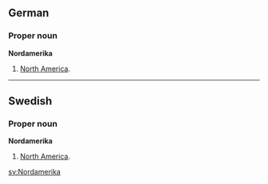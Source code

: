 ==German==
===Proper noun===
'''Nordamerika'''
# [[North America]].

----
==Swedish==
===Proper noun===
'''Nordamerika'''
# [[North America]].

[[sv:Nordamerika]]
